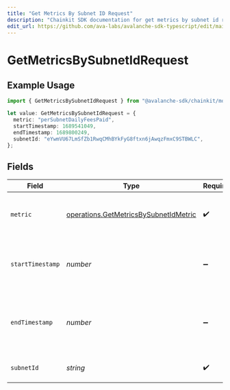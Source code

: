```yaml
---
title: "Get Metrics By Subnet ID Request"
description: "Chainkit SDK documentation for get metrics by subnet id request"
edit_url: https://github.com/ava-labs/avalanche-sdk-typescript/edit/main/chainkit/docs/models/operations/getmetricsbysubnetidrequest.md
---
```


# GetMetricsBySubnetIdRequest

## Example Usage

```typescript
import { GetMetricsBySubnetIdRequest } from "@avalanche-sdk/chainkit/models/operations";

let value: GetMetricsBySubnetIdRequest = {
  metric: "perSubnetDailyFeesPaid",
  startTimestamp: 1689541049,
  endTimestamp: 1689800249,
  subnetId: "eYwmVU67LmSfZb1RwqCMhBYkFyG8ftxn6jAwqzFmxC9STBWLC",
};
```

## Fields

| Field                                                                                          | Type                                                                                           | Required                                                                                       | Description                                                                                    | Example                                                                                        |
| ---------------------------------------------------------------------------------------------- | ---------------------------------------------------------------------------------------------- | ---------------------------------------------------------------------------------------------- | ---------------------------------------------------------------------------------------------- | ---------------------------------------------------------------------------------------------- |
| `metric`                                                                                       | [operations.GetMetricsBySubnetIdMetric](https://github.com/ava-labs/avalanche-sdk-typescript/blob/main/chainkit/models/operations/getmetricsbysubnetidmetric.md) | :heavy_check_mark:                                                                             | Which metric to fetch for given subnet ID.                                                     | perSubnetDailyFeesPaid                                                                         |
| `startTimestamp`                                                                               | *number*                                                                                       | :heavy_minus_sign:                                                                             | Query param for retrieving items after a specific timestamp.                                   | 1689541049                                                                                     |
| `endTimestamp`                                                                                 | *number*                                                                                       | :heavy_minus_sign:                                                                             | Query param for retrieving items before a specific timestamp.                                  | 1689800249                                                                                     |
| `subnetId`                                                                                     | *string*                                                                                       | :heavy_check_mark:                                                                             | The subnet ID to filter by.                                                                    | eYwmVU67LmSfZb1RwqCMhBYkFyG8ftxn6jAwqzFmxC9STBWLC                                              |